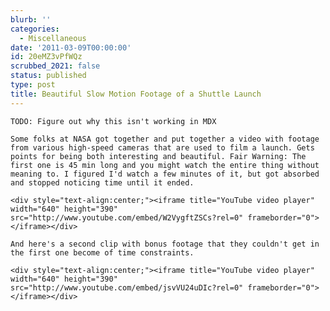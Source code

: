 ```yaml
---
blurb: ''
categories:
  - Miscellaneous
date: '2011-03-09T00:00:00'
id: 20eMZ3vPfWQz
scrubbed_2021: false
status: published
type: post
title: Beautiful Slow Motion Footage of a Shuttle Launch
---
```


```
TODO: Figure out why this isn't working in MDX

Some folks at NASA got together and put together a video with footage from various high-speed cameras that are used to film a launch. Gets points for being both interesting and beautiful. Fair Warning: The first one is 45 min long and you might watch the entire thing without meaning to. I figured I'd watch a few minutes of it, but got absorbed and stopped noticing time until it ended. 

<div style="text-align:center;"><iframe title="YouTube video player" width="640" height="390" src="http://www.youtube.com/embed/W2VygftZSCs?rel=0" frameborder="0"> </iframe></div>

And here's a second clip with bonus footage that they couldn't get in the first one become of time constraints. 

<div style="text-align:center;"><iframe title="YouTube video player" width="640" height="390" src="http://www.youtube.com/embed/jsvVU24uDIc?rel=0" frameborder="0"> </iframe></div>
```
